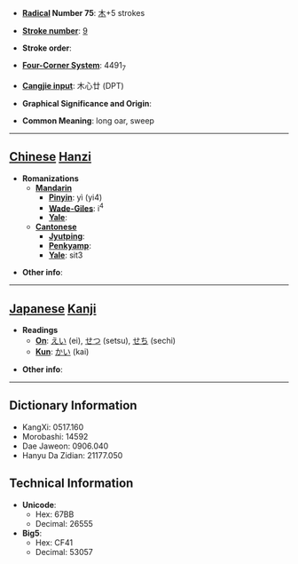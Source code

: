 * '''[[Wiktionary:Chinese radical index| Radical]] Number 75''': [[Wiktionary:Chinese radical index 木|木]]+5 strokes

* '''[[Wiktionary:Chinese total strokes index|Stroke number]]''': [[Wiktionary:Chinese total strokes index 9|9]]

* '''Stroke order''': 

* '''[[Wiktionary:Chinese four corner index|Four-Corner System]]''': 4491<sub>7</sub>

* '''[[Wiktionary:Chinese Cangjie index|Cangjie input]]''': 木心廿 (DPT)

* '''Graphical Significance and Origin''': 

* '''Common Meaning''': long oar, sweep

----

== [[Chinese]] [[Hanzi]] ==

* '''Romanizations'''
** '''[[Mandarin]]'''
*** '''[[Pinyin]]''': yì (yi4)
*** '''[[Wade-Giles]]''': i<sup>4</sup>
*** '''[[Yale]]''': 
** '''[[Cantonese]]'''
*** '''[[Jyutping]]''':
*** '''[[Penkyamp]]''': 
*** '''[[Yale]]''': sit3

* '''Other info''': 

----

== [[Japanese]] [[Kanji]] ==

* '''Readings'''
** '''[[On]]''': [[えい]] (ei), [[せつ]] (setsu), [[せち]] (sechi)
** '''[[Kun]]''': [[かい]] (kai)

* '''Other info''':  

----

== Dictionary Information ==

* KangXi: 0517.160
* Morobashi: 14592
* Dae Jaweon: 0906.040
* Hanyu Da Zidian: 21177.050

== Technical Information ==

* '''Unicode''':
** Hex: 67BB
** Decimal: 26555
* '''Big5''':
** Hex: CF41
** Decimal: 53057
